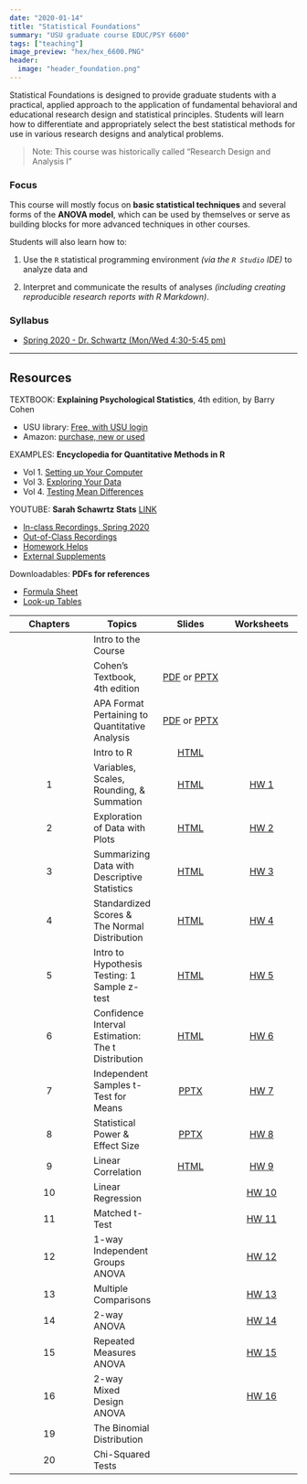 ```yaml
---
date: "2020-01-14"
title: "Statistical Foundations"
summary: "USU graduate course EDUC/PSY 6600"
tags: ["teaching"]
image_preview: "hex/hex_6600.PNG"
header:
  image: "header_foundation.png"
---
```



<!-- Note: image relative to `static/img/` folder  -->



Statistical Foundations is designed to provide graduate students with a practical, applied approach to the application of fundamental behavioral and educational research design and statistical principles. Students will learn how to differentiate and appropriately select the best statistical methods for use in various research designs and analytical problems. 


> Note: This course was historically called "Research Design and
Analysis I"


### Focus

This course will mostly focus on **basic statistical techniques** and several forms of the **ANOVA model**, which can be used by themselves or serve as building blocks for more advanced techniques in other courses. 

Students will also learn how to:    

1. Use the `R` statistical programming environment *(via the `R Studio` IDE)* to analyze data and     

2. Interpret and communicate the results of analyses *(including creating reproducible research reports with R Markdown)*.


### Syllabus

* [Spring 2020 - Dr. Schwartz (Mon/Wed 4:30-5:45 pm)](https://cehs-research.github.io/PSY-6600_public/syllabi/EDUCPSY 6600 Syllabus Spr2020.pdf)

-----

## Resources

TEXTBOOK: **Explaining Psychological Statistics**, 4th edition, by Barry Cohen    

* USU library: [Free, with USU login](http://site.ebrary.com/lib/usulibraries/reader.action?docID=10809658)    
* Amazon: [purchase, new or used](https://www.amazon.com/Explaining-Psychological-Statistics-Barry-Cohen/dp/1118436601/ref=sr_1_1?crid=3KP6RN97BRFG2&keywords=explaining+psychological+statistics&qid=1579810220&sprefix=explaining+psych%2Caps%2C217&sr=8-1)    
    

EXAMPLES: **Encyclopedia for Quantitative Methods in R **   

* Vol 1. [Setting up Your Computer](https://cehs-research.github.io/eBook_install)    
* Vol 3. [Exploring Your Data](https://cehs-research.github.io/eBook_explore/)    
* Vol 4. [Testing Mean Differences](https://cehs-research.github.io/eBook_ANOVA/)    
    
    
YOUTUBE: **Sarah Schawrtz Stats** [LINK](https://www.youtube.com/channel/UCbkTRp5FeSNIWeueyqBVPkA)        

* [In-class Recordings, Spring 2020](https://www.youtube.com/playlist?list=PLtAksNetLqNomhHOTNxzqJMSHFvOO1tHz)    
* [Out-of-Class Recordings](https://www.youtube.com/playlist?list=PLtAksNetLqNoh7t3iiTYzhDtkojPpRQdG)    
* [Homework Helps](https://www.youtube.com/playlist?list=PLtAksNetLqNpF9LFkhxCTNcojQOP0G9ep)    
* [External Supplements](https://www.youtube.com/playlist?list=PLtAksNetLqNpipLedQsj8YtxdwnhUXet2)    
    
Downloadables: **PDFs for references**       

* [Formula Sheet](https://cehs-research.github.io/PSY-6600_public/psy6600 formula sheet (filled in).pdf)     
* [Look-up Tables](https://cehs-research.github.io/PSY-6600_public/psy6600 statistical tables.pdf)     



| Chapters | Topics | Slides | Worksheets |
|:-------:| ------- |:------:|:------:|
|    | Intro to the Course | | |
|    | Cohen's Textbook, 4th edition |  [PDF](https://cehs-research.github.io/PSY-6600_public/slides/ch0_cohen_textbook_4ed.pdf) or [PPTX](https://cehs-research.github.io/PSY-6600_public/slides/ch0_cohen_textbook_4ed.pptx) | |
|    | APA Format Pertaining to Quantitative Analysis | [PDF](https://cehs-research.github.io/PSY-6600_public/slides/ch0_apa_6th.pdf) or [PPTX](https://cehs-research.github.io/PSY-6600_public/slides/ch0_apa_6th.pptx) |
|    | Intro to R | [HTML](https://cehs-research.github.io/PSY-6600_public/slides/ch0_intro_r.html) | |
| 1  | Variables, Scales, Rounding, & Summation | [HTML](https://cehs-research.github.io/PSY-6600_public/slides/ch1_intro_stat.html)  |  [HW 1](https://cehs-research.github.io/PSY-6600_public/assignments/hw1_worksheet.pdf)|
| 2  | Exploration of Data with Plots | [HTML](https://cehs-research.github.io/PSY-6600_public/slides/ch2_plots.html)  |  [HW 2](https://cehs-research.github.io/PSY-6600_public/assignments/hw2_worksheet.pdf)|
| 3  | Summarizing Data with Descriptive Statistics | [HTML](https://cehs-research.github.io/PSY-6600_public/slides/ch3_center_spread.html)  |  [HW 3](https://cehs-research.github.io/PSY-6600_public/assignments/hw3_worksheet.pdf)|
| 4  | Standardized Scores & The Normal Distribution | [HTML](https://cehs-research.github.io/PSY-6600_public/slides/ch4_z_scores.html) |  [HW 4](https://cehs-research.github.io/PSY-6600_public/assignments/hw4_worksheet.pdf)|
| 5  | Intro to Hypothesis Testing: 1 Sample z-test | [HTML](https://cehs-research.github.io/PSY-6600_public/slides/ch5_inference.html)| [HW 5](https://cehs-research.github.io/PSY-6600_public/assignments/hw5_worksheet.pdf) |
| 6  | Confidence Interval Estimation: The t Distribution | [HTML](https://cehs-research.github.io/PSY-6600_public/slides/ch6_ci_t-dist.html) | [HW 6](https://cehs-research.github.io/PSY-6600_public/assignments/hw6_worksheet.pdf) |
| 7  | Independent Samples t-Test for Means | [PPTX](https://cehs-research.github.io/PSY-6600_public/slides/ch7_t-test.pptx)| [HW 7](https://cehs-research.github.io/PSY-6600_public/assignments/hw7_worksheet.pdf) |
| 8  | Statistical Power & Effect Size | [PPTX](https://cehs-research.github.io/PSY-6600_public/slides/ch8_power.pptx)| [HW 8](https://cehs-research.github.io/PSY-6600_public/assignments/hw8_worksheet.pdf)|
| 9  | Linear Correlation | [HTML](https://cehs-research.github.io/PSY-6600_public/slides/ch9_cor.html)| [HW 9](https://cehs-research.github.io/PSY-6600_public/assignments/hw9_worksheet.pdf) |
| 10 | Linear Regression | | [HW 10](https://cehs-research.github.io/PSY-6600_public/assignments/hw10_worksheet.pdf)|
| 11 | Matched t-Test | | [HW 11](https://cehs-research.github.io/PSY-6600_public/assignments/hw11_worksheet.pdf)|
| 12 | 1-way Independent Groups ANOVA | |  [HW 12](https://cehs-research.github.io/PSY-6600_public/assignments/hw12_worksheet.pdf)|
| 13 | Multiple Comparisons | |  [HW 13](https://cehs-research.github.io/PSY-6600_public/assignments/hw13_worksheet.pdf)|
| 14 | 2-way ANOVA | |  [HW 14](https://cehs-research.github.io/PSY-6600_public/assignments/hw14_worksheet.pdf)|
| 15 | Repeated Measures ANOVA | |  [HW 15](https://cehs-research.github.io/PSY-6600_public/assignments/hw15_worksheet.pdf)|
| 16 | 2-way Mixed Design ANOVA | |  [HW 16](https://cehs-research.github.io/PSY-6600_public/assignments/hw16_worksheet.pdf)|
| 19 | The Binomial Distribution | | |
| 20 | Chi-Squared Tests | | |





